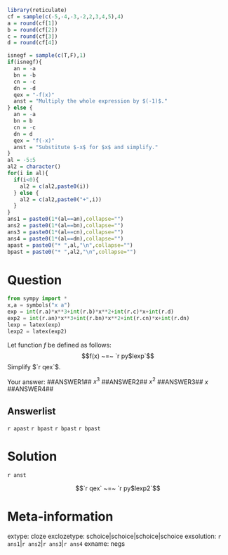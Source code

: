 ```r
library(reticulate)
cf = sample(c(-5,-4,-3,-2,2,3,4,5),4)
a = round(cf[1])
b = round(cf[2])
c = round(cf[3])
d = round(cf[4])

isnegf = sample(c(T,F),1)
if(isnegf){
  an = -a
  bn = -b
  cn = -c
  dn = -d
  qex = "-f(x)"
  anst = "Multiply the whole expression by $(-1)$."
} else {
  an = -a
  bn = b
  cn = -c
  dn = d
  qex = "f(-x)"
  anst = "Substitute $-x$ for $x$ and simplify."
}
al = -5:5
al2 = character()
for(i in al){
  if(i<0){
    al2 = c(al2,paste0(i))
  } else {
    al2 = c(al2,paste0("+",i))
  }
}
ans1 = paste0(1*(al==an),collapse="")
ans2 = paste0(1*(al==bn),collapse="")
ans3 = paste0(1*(al==cn),collapse="")
ans4 = paste0(1*(al==dn),collapse="")
apast = paste0("* ",al,"\n",collapse="")
bpast = paste0("* ",al2,"\n",collapse="")
```



Question
========

```python
from sympy import *
x,a = symbols("x a")
exp = int(r.a)*x**3+int(r.b)*x**2+int(r.c)*x+int(r.d)
exp2 = int(r.an)*x**3+int(r.bn)*x**2+int(r.cn)*x+int(r.dn)
lexp = latex(exp)
lexp2 = latex(exp2)
```


Let function $f$ be defined as follows:
$$f(x) ~=~ `r py$lexp`$$
Simplify $`r qex`$.

Your answer: ##ANSWER1## $x^3$ ##ANSWER2## $x^2$ ##ANSWER3## $x$ ##ANSWER4##

Answerlist
--------

`r apast`
`r bpast`
`r bpast`
`r bpast`


Solution
========

`r anst`

$$`r qex` ~=~ `r py$lexp2`$$


Meta-information
============
extype: cloze
exclozetype: schoice|schoice|schoice|schoice
exsolution: `r ans1`|`r ans2`|`r ans3`|`r ans4`
exname: negs